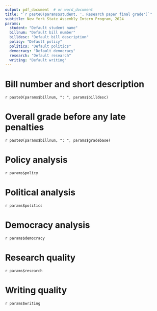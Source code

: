```yaml
---
output: pdf_document  # or word_document
title: "`r paste0(params$student, ', Research paper final grade')`"
subtitle: New York State Assembly Intern Program, 2024
params:
  student: "Default student name"
  billnum: "Default bill number"
  billdesc: "Default bill description"
  policy: "Default policy"
  politics: "Default politics"
  democracy: "Default democracy"
  research: "Default research"
  writing: "Default writing"
---
```



<!-- <div align="center">"**`r paste0(params$student, ", Research paper final grade")`**"</div> -->
<!-- <div align="center">**New York State Assembly Intern Program, 2024**</div> -->


# Bill number and short description

`r paste0(params$billnum, ": ", params$billdesc)`

# Overall grade before any late penalties

`r paste0(params$billnum, ": ", params$gradebase)`


# Policy analysis

`r params$policy`

# Political analysis

`r params$politics`

# Democracy analysis

`r params$democracy`

# Research quality

`r params$research`

# Writing quality

`r params$writing`

